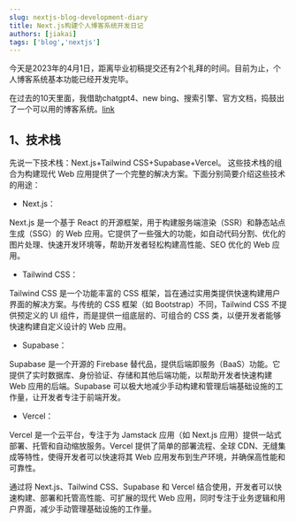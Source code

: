 ```yaml
---
slug: nextjs-blog-development-diary
title: Next.js构建个人博客系统开发日记
authors: [jiakai]
tags: ['blog','nextjs']
---
```


今天是2023年的4月1日，距离毕业初稿提交还有2个礼拜的时间。目前为止，个人博客系统基本功能已经开发完毕。

在过去的10天里面，我借助chatgpt4、new bing、搜索引擎、官方文档，捣鼓出了一个可以用的博客系统。[link](https://demo.njxzc.top)

## 1、技术栈

先说一下技术栈：Next.js+Tailwind CSS+Supabase+Vercel。
这些技术栈的组合为构建现代 Web 应用提供了一个完整的解决方案。下面分别简要介绍这些技术的用途：

- Next.js：

Next.js 是一个基于 React 的开源框架，用于构建服务端渲染（SSR）和静态站点生成（SSG）的 Web 应用。它提供了一些强大的功能，如自动代码分割、优化的图片处理、快速开发环境等，帮助开发者轻松构建高性能、SEO 优化的 Web 应用。

- Tailwind CSS：

Tailwind CSS 是一个功能丰富的 CSS 框架，旨在通过实用类提供快速构建用户界面的解决方案。与传统的 CSS 框架（如 Bootstrap）不同，Tailwind CSS 不提供预定义的 UI 组件，而是提供一组底层的、可组合的 CSS 类，以便开发者能够快速构建自定义设计的 Web 应用。

- Supabase：

Supabase 是一个开源的 Firebase 替代品，提供后端即服务（BaaS）功能。它提供了实时数据库、身份验证、存储和其他后端功能，以帮助开发者快速构建 Web 应用的后端。Supabase 可以极大地减少手动构建和管理后端基础设施的工作量，让开发者专注于前端开发。

- Vercel：

Vercel 是一个云平台，专注于为 Jamstack 应用（如 Next.js 应用）提供一站式部署、托管和自动缩放服务。Vercel 提供了简单的部署流程、全球 CDN、无缝集成等特性，使得开发者可以快速将其 Web 应用发布到生产环境，并确保高性能和可靠性。

通过将 Next.js、Tailwind CSS、Supabase 和 Vercel 结合使用，开发者可以快速构建、部署和托管高性能、可扩展的现代 Web 应用，同时专注于业务逻辑和用户界面，减少手动管理基础设施的工作量。